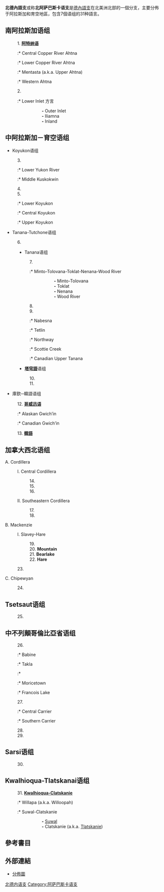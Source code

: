 {{copyedit|time=2021-06-01}}
{{Infobox language family
| name = Northern Athabaskan
| altname = 
| ethnicity = [[甸尼人|甸尼人]]
| region = [[阿拉斯加州|阿拉斯加州]]，[[育空地區|育空地區]]
| familycolor = Dené-Yeniseian
| fam2 = [[納－德內語系|納－德內語系]]
| fam3 = Athabaskan–Eyak
| fam4 = [[德内语支|德内语支]]
| glotto = none
| glottorefname = 
| ancestor = 
| glottoname = 
| notes = 
| map = Northern athabaskan.svg
}}
'''北德內語支'''或称'''北阿萨巴斯卡语支'''是[[德內語支|德內語支]]在北美洲北部的一個分支，主要分佈于阿拉斯加和育空地區，包含7個语组的31种語言。

==南阿拉斯加语组==

: 1. '''[[阿特纳语|阿特纳语]]'''
::* Central Copper River Ahtna
::* Lower Copper River Ahtna
::* Mentasta (a.k.a. Upper Ahtna)
::* Western Ahtna
: 2. '''{{tsl|en|Dena'ina language||Dena'ina language}}'''
::* Lower Inlet 方言
::: '''-''' Outer Inlet
::: '''-''' Iliamna
::: '''-''' Inland
::* Upper Inlet 方言

==中阿拉斯加－育空语组==
* Koyukon语组
: 3. '''{{tsl|en|Deg Xinag||Deg Xinag}}''' 
::* Lower Yukon River
::* Middle Kuskokwin
: 4. '''{{tsl|en|Holikachuk language||Holikachuk}}'''
: 5. '''{{tsl|en|Koyukon language|| Koyukon}}'''
::* Lower Koyukon
::* Central Koyukon
::* Upper Koyukon

* Tanana-Tutchone语组
: 6. '''{{tsl|en|Upper Kuskokwim language||Upper Kuskokwim}}'''
:* Tanana语组
:: 7. '''{{tsl|en|Lower Tanana language||Lower Tanana}}'''
:::* Minto-Tolovana-Toklat-Nenana-Wood River
:::: '''-''' Minto-Tolovana
:::: '''-''' Toklat
:::: '''-''' Nenana
:::: '''-''' Wood River
:::* Chena
:::* Salcha-Goodpastor
:: 8. '''{{tsl|en|Tanacross language|| Tanacross}}''' 
:: 9. '''{{tsl|en|Upper Tanana language||Upper Tanana}}'''
:::* Nabesna
:::* Tetlin
:::* Northway
:::* Scottie Creek
:::* Canadian Upper Tanana
:* '''[[塔穹語|塔穹語]]'''语组
:: 10. '''{{tsl|en|Southern Tutchone||Southern Tutchone}}'''
:: 11. '''{{tsl|en|Northern Tutchone||Northern Tutchone}}'''

* 庫欽─韓語语组
: 12. '''[[哥威迅语|哥威迅语]]'''
::* Alaskan Gwich’in
::* Canadian Gwich’in
: 13. '''[[韓語_(北德內語支)|韓語]]'''

==加拿大西北语组==

A. Cordillera
: I. Central Cordillera
:: 14. '''{{tsl|en|Tagish language||Tagish}}''' 
:: 15. '''{{tsl|en|Tahltan language||Tahltan}}'''
:: 16. '''{{tsl|en|Kaska language||Kaska}}''' 
: II. Southeastern Cordillera
:: 17. '''{{tsl|en|Sekani language||Sekani}}'''
:: 18. '''{{tsl|en|Dunneza||Dunneza}}''' 

B. Mackenzie
: I. Slavey-Hare
:: 19. '''{{tsl|en|Slavey language||Slavey}}'''
:: 20. '''Mountain''' 
:: 21. '''Bearlake'''
:: 22. '''Hare''' 
: 23. '''{{tsl|en|Dogrib language||Dogrib}}''' 

C. Chipewyan
: 24. '''{{tsl|en|Dene Suline language||Dene Suline}}''' 

==Tsetsaut语组==

: 25. '''{{tsl|en|Tsetsaut||Tsetsaut}}'''

==中不列顛哥倫比亞省语组==

: 26. '''{{tsl|en|Babine-Witsuwit'en||Babine-Witsuwit'en}}''' 
::* Babine  
::* Takla
::* {{tsl|en|Witsuwit'en||Witsuwit’en}}
::* Moricetown
::* Francois Lake
: 27. '''{{tsl|en|Carrier language||Dakelh}}''' 
::* Central Carrier 
::* Southern Carrier
: 28. '''{{tsl|en|Chilcotin language||Chilcotin}}'''
: 29. '''{{tsl|en|Nicola language||Nicola}}'''

==Sarsi语组==

: 30. '''{{tsl|en|Tsuut’ina language||Sarsi}}''' 

==Kwalhioqua-Tlatskanai语组==

: 31. '''[[Kwalhioqua-Clatskanie|Kwalhioqua-Clatskanie]]'''
::* Willapa (a.k.a. Willoopah)
::* Suwal-Clatskanie
::: '''-''' [[Suwal|Suwal]]
::: '''-''' Clatskanie (a.k.a. [[Tlatskanie|Tlatskanie]])

==參考書目==
{{See|En:Athabaskan languages#Bibliography}}

==外部連結==
* [https://web.archive.org/web/20070422170546/http://www.arcticathabaskancouncil.com/maps/dialectmap.php 分佈圖]

[[Category:北德内语支|]]
[[Category:阿萨巴斯卡语支|Category:阿萨巴斯卡语支]]